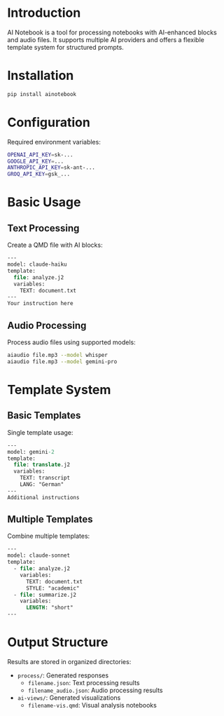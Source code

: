 # Introduction

AI Notebook is a tool for processing notebooks with AI-enhanced blocks and audio files. It supports multiple AI providers and offers a flexible template system for structured prompts.

# Installation

```bash
pip install ainotebook
```

# Configuration

Required environment variables:

```bash
OPENAI_API_KEY=sk-...
GOOGLE_API_KEY=...
ANTHROPIC_API_KEY=sk-ant-...
GROQ_API_KEY=gsk_...
```

# Basic Usage

## Text Processing

Create a QMD file with AI blocks:

```ai
---
model: claude-haiku
template:
  file: analyze.j2
  variables:
    TEXT: document.txt
---
Your instruction here
```

## Audio Processing

Process audio files using supported models:

```bash
aiaudio file.mp3 --model whisper
aiaudio file.mp3 --model gemini-pro
```

# Template System

## Basic Templates

Single template usage:

```ai
---
model: gemini-2
template:
  file: translate.j2
  variables:
    TEXT: transcript
    LANG: "German"
---
Additional instructions
```

## Multiple Templates

Combine multiple templates:

```ai
---
model: claude-sonnet
template:
  - file: analyze.j2
    variables:
      TEXT: document.txt
      STYLE: "academic"
  - file: summarize.j2
    variables:
      LENGTH: "short"
---
```

# Output Structure

Results are stored in organized directories:

- `process/`: Generated responses
  - `filename.json`: Text processing results
  - `filename_audio.json`: Audio processing results
- `ai-views/`: Generated visualizations
  - `filename-vis.qmd`: Visual analysis notebooks 